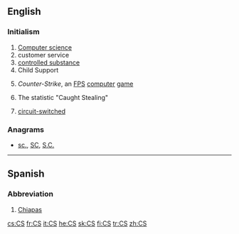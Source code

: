 {{also|Appendix:Variations of "cs"}}
==English==

===Initialism===
{{head|en|initialism}}

# [[computer science|Computer science]]
# customer service
# [[controlled substance]]
# Child Support
# {{context|computer games|lang=en}} ''Counter-Strike'', an [[FPS]] [[computer]] [[game]]
# {{context|baseball|lang=en}} The statistic "Caught Stealing"
# {{context|telecommunications|lang=en}} [[w:Circuit switching|circuit-switched]]

===Anagrams===
* [[sc.#English|sc.]], [[SC#English|SC]], [[S.C.#English|S.C.]]

----

==Spanish==

===Abbreviation===
{{head|es|abbreviation}}

# [[Chiapas]] {{gloss|Mexican state}}

[[cs:CS]]
[[fr:CS]]
[[it:CS]]
[[he:CS]]
[[sk:CS]]
[[fi:CS]]
[[tr:CS]]
[[zh:CS]]